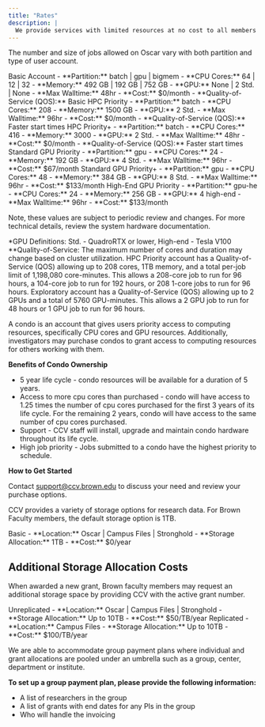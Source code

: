 ```yaml
---
title: "Rates"
description: |
  We provide services with limited resources at no cost to all members affiliated with Brown. For advanced computing that requires extra resources, we charge a monthly fee.
---
```


<SectionHeader title="High Performance Computing Cluster (Oscar)" />

The number and size of jobs allowed on Oscar vary with both partition and type of user account.

<Card>
  <CardHeader>
    <CardTitle>Basic Account</CardTitle>
  </CardHeader>
  <CardContent>
    - **Partition:** batch | gpu | bigmem
    - **CPU Cores:** 64 | 12 | 32
    - **Memory:** 492 GB | 192 GB | 752 GB
    - **GPU:** None | 2 Std. | None
    - **Max Walltime:** 48hr
    - **Cost:** $0/month
    - **Quality-of-Service (QOS):** Basic
  </CardContent>
</Card>

<Card>
  <CardHeader>
    <CardTitle>HPC Priority</CardTitle>
  </CardHeader>
  <CardContent>
    - **Partition:** batch
    - **CPU Cores:** 208
    - **Memory:** 1500 GB
    - **GPU:** 2 Std.
    - **Max Walltime:** 96hr
    - **Cost:** $0/month
    - **Quality-of-Service (QOS):** Faster start times
  </CardContent>
</Card>

<Card>
  <CardHeader>
    <CardTitle>HPC Priority+</CardTitle>
  </CardHeader>
  <CardContent>
    - **Partition:** batch
    - **CPU Cores:** 416
    - **Memory:** 3000
    - **GPU:** 2 Std.
    - **Max Walltime:** 48hr
    - **Cost:** $0/month
    - **Quality-of-Service (QOS):** Faster start times
  </CardContent>
</Card>

<Card>
  <CardHeader>
    <CardTitle>Standard GPU Priority</CardTitle>
  </CardHeader>
  <CardContent>
    - **Partition:** gpu
    - **CPU Cores:** 24
    - **Memory:** 192 GB
    - **GPU:** 4 Std.
    - **Max Walltime:** 96hr
    - **Cost:** $67/month
  </CardContent>
</Card>

<Card>
  <CardHeader>
    <CardTitle>Standard GPU Priority+</CardTitle>
  </CardHeader>
  <CardContent>
    - **Partition:** gpu
    - **CPU Cores:** 48
    - **Memory:** 384 GB
    - **GPU:** 8 Std.
    - **Max Walltime:** 96hr
    - **Cost:** $133/month
  </CardContent>
</Card>

<Card>
  <CardHeader>
    <CardTitle>High-End GPU Priority</CardTitle>
  </CardHeader>
  <CardContent>
    - **Partition:** gpu-he
    - **CPU Cores:** 24
    - **Memory:** 256 GB
    - **GPU:** 4 high-end
    - **Max Walltime:** 96hr
    - **Cost:** $133/month
  </CardContent>
</Card>

Note, these values are subject to periodic review and changes. For more technical details, review the system hardware documentation.

*GPU Definitions: Std. - QuadroRTX or lower,  High-end - Tesla V100  
**Quality-of-Service: The maximum number of cores and duration may change based on cluster utilization. HPC Priority account has a Quality-of-Service (QOS) allowing up to 208 cores, 1TB memory, and a total per-job limit of 1,198,080 core-minutes. This allows a 208-core job to run for 96 hours, a 104-core job to run for 192 hours, or 208 1-core jobs to run for 96 hours. Exploratory account has a Quality-of-Service (QOS) allowing up to 2 GPUs and a total of 5760 GPU-minutes. This allows a 2 GPU job to run for 48 hours or 1 GPU job to run for 96 hours.  


<SectionHeader title="Purchasing a Condo" />

A condo is an account that gives users priority access to computing resources, specifically CPU cores and GPU resources. Additionally, investigators may purchase condos to grant access to computing resources for others working with them.

**Benefits of Condo Ownership**

- 5 year life cycle - condo resources will be available for a duration of 5 years.
- Access to more cpu cores than purchased - condo will have access to 1.25 times the number of cpu cores purchased for the first 3 years of its life cycle. For the remaining 2 years, condo will have access to the same number of cpu cores purchased.
- Support - CCV staff will install, upgrade and maintain condo hardware throughout its life cycle.
- High job priority - Jobs submitted to a condo have the highest priority to schedule.

**How to Get Started**

Contact support@ccv.brown.edu to discuss your need and review your purchase options.




<SectionHeader title="Research Data Storage" />

CCV provides a variety of storage options for research data. For Brown Faculty members, the default storage option is 1TB.

<Card>
  <CardHeader>
    <CardTitle>Basic</CardTitle>
  </CardHeader>
  <CardContent>
    - **Location:** Oscar | Campus Files | Stronghold  
    - **Storage Allocation:** 1TB  
    - **Cost:** $0/year
  </CardContent>
</Card>

## Additional Storage Allocation Costs

When awarded a new grant, Brown faculty members may request an additional storage space by providing CCV with the active grant number.  

<Card>
  <CardHeader>
    <CardTitle>Unreplicated</CardTitle>
  </CardHeader>
  <CardContent>
    - **Location:** Oscar | Campus Files | Stronghold  
    - **Storage Allocation:** Up to 10TB  
    - **Cost:** $50/TB/year
  </CardContent>
</Card>

<Card>
  <CardHeader>
    <CardTitle>Replicated</CardTitle>
  </CardHeader>
  <CardContent>
    - **Location:** Campus Files  
    - **Storage Allocation:** Up to 10TB  
    - **Cost:** $100/TB/year  
  </CardContent>
</Card>


<SectionHeader title="Pooled Storage Allocations" />

We are able to accommodate group payment plans where individual and grant allocations are pooled under an umbrella such as a group, center, department or institute.

**To set up a group payment plan, please provide the following information:**
- A list of researchers in the group
- A list of grants with end dates for any PIs in the group
- Who will handle the invoicing